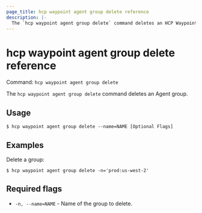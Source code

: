 ```yaml
---
page_title: hcp waypoint agent group delete reference
description: |-
  The `hcp waypoint agent group delete` command deletes an HCP Waypoint agent group.
---
```


# hcp waypoint agent group delete reference

Command: `hcp waypoint agent group delete` 

The `hcp waypoint agent group delete` command deletes an Agent group.

## Usage

```shell-session
$ hcp waypoint agent group delete --name=NAME [Optional Flags]
```

## Examples

Delete a group:

```shell-session
$ hcp waypoint agent group delete -n='prod:us-west-2'
```

## Required flags

- `-n, --name=NAME` - Name of the group to delete.

